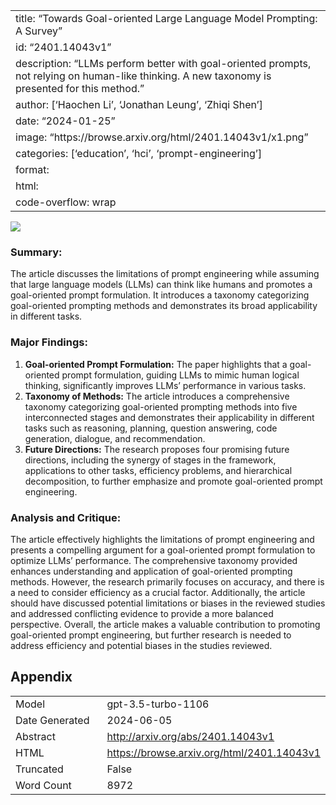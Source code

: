 
---
title: "Towards Goal-oriented Large Language Model Prompting: A Survey"
id: "2401.14043v1"
description: "LLMs perform better with goal-oriented prompts, not relying on human-like thinking. A new taxonomy is presented for this method."
author: ['Haochen Li', 'Jonathan Leung', 'Zhiqi Shen']
date: "2024-01-25"
image: "https://browse.arxiv.org/html/2401.14043v1/x1.png"
categories: ['education', 'hci', 'prompt-engineering']
format:
  html:
    code-overflow: wrap
---

![](https://browse.arxiv.org/html/2401.14043v1/x1.png)

### Summary:

The article discusses the limitations of prompt engineering while assuming that large language models (LLMs) can think like humans and promotes a goal-oriented prompt formulation. It introduces a taxonomy categorizing goal-oriented prompting methods and demonstrates its broad applicability in different tasks. 

### Major Findings:
1. **Goal-oriented Prompt Formulation:** The paper highlights that a goal-oriented prompt formulation, guiding LLMs to mimic human logical thinking, significantly improves LLMs' performance in various tasks.
2. **Taxonomy of Methods:** The article introduces a comprehensive taxonomy categorizing goal-oriented prompting methods into five interconnected stages and demonstrates their applicability in different tasks such as reasoning, planning, question answering, code generation, dialogue, and recommendation.
3. **Future Directions:** The research proposes four promising future directions, including the synergy of stages in the framework, applications to other tasks, efficiency problems, and hierarchical decomposition, to further emphasize and promote goal-oriented prompt engineering.

### Analysis and Critique:
The article effectively highlights the limitations of prompt engineering and presents a compelling argument for a goal-oriented prompt formulation to optimize LLMs' performance. The comprehensive taxonomy provided enhances understanding and application of goal-oriented prompting methods. However, the research primarily focuses on accuracy, and there is a need to consider efficiency as a crucial factor. Additionally, the article should have discussed potential limitations or biases in the reviewed studies and addressed conflicting evidence to provide a more balanced perspective. Overall, the article makes a valuable contribution to promoting goal-oriented prompt engineering, but further research is needed to address efficiency and potential biases in the studies reviewed.

## Appendix

|          |          |
|----------|----------|
| Model     | gpt-3.5-turbo-1106       |
| Date Generated     | 2024-06-05       |
| Abstract | [http://arxiv.org/abs/2401.14043v1](http://arxiv.org/abs/2401.14043v1)        |
| HTML     | [https://browse.arxiv.org/html/2401.14043v1](https://browse.arxiv.org/html/2401.14043v1)       |
| Truncated       | False       |
| Word Count       | 8972       |